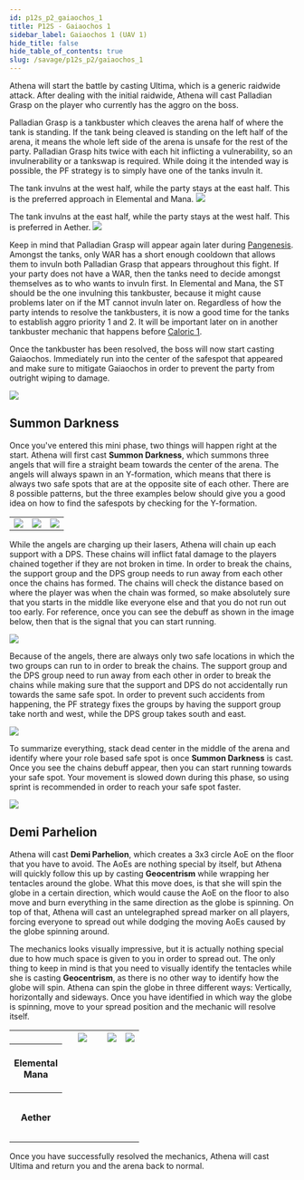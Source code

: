 ```yaml
---
id: p12s_p2_gaiaochos_1
title: P12S - Gaiaochos 1
sidebar_label: Gaiaochos 1 (UAV 1)
hide_title: false
hide_table_of_contents: true
slug: /savage/p12s_p2/gaiaochos_1
---
```



Athena will start the battle by casting <Raidwide>Ultima</Raidwide>, which is a generic raidwide attack. After dealing with the initial raidwide, Athena will cast <Tankbuster>Palladian Grasp</Tankbuster> on the player who currently has the aggro on the boss.

<Tankbuster>Palladian Grasp</Tankbuster> is a tankbuster which cleaves the arena half of where the tank is standing. If the tank being cleaved is standing on the left half of the arena, it means the whole left side of the arena is unsafe for the rest of the party. <Tankbuster>Palladian Grasp</Tankbuster> hits twice with each hit inflicting a vulnerability, so an invulnerability or a tankswap is required. While doing it the intended way is possible, the PF strategy is to simply have one of the tanks invuln it.

<Tabs>
<TabItem value="JP" label="Tankbuster on the west half (JP)" default>

The tank invulns at the west half, while the party stays at the east half. This is the preferred approach in Elemental and Mana.
<img src='https://ffxivkittenassets.z7.web.core.windows.net/p12s/palladian_grasp_jp.gif' />


</TabItem>
<TabItem value="NA" label="Tankbuster on the east half (Aether)">

The tank invulns at the east half, while the party stays at the west half. This is preferred in Aether.
<img src='https://ffxivkittenassets.z7.web.core.windows.net/p12s/palladian_grasp_na.gif' />

</TabItem>
</Tabs>

Keep in mind that <Tankbuster>Palladian Grasp</Tankbuster> will appear again later during [Pangenesis](/savage/p12s_p2/pangenesis). Amongst the tanks, only WAR has a short enough cooldown that allows them to invuln both <Tankbuster>Palladian Grasp</Tankbuster> that appears throughout this fight. If your party does not have a WAR, then the tanks need to decide amongst themselves as to who wants to invuln first. In Elemental and Mana, the ST should be the one invulning this tankbuster, because it might cause problems later on if the MT cannot invuln later on. Regardless of how the party intends to resolve the tankbusters, it is now a good time for the tanks to establish aggro priority 1 and 2. It will be important later on in another tankbuster mechanic that happens before [Caloric 1](/savage/p12s_p2/caloric_1).

Once the tankbuster has been resolved, the boss will now start casting <Raidwide>Gaiaochos</Raidwide>. Immediately run into the center of the safespot that appeared and make sure to mitigate <Raidwide>Gaiaochos</Raidwide> in order to prevent the party from outright wiping to damage.

<img src='https://ffxivkittenassets.z7.web.core.windows.net/p12s/uav1_start.gif' />

## Summon Darkness
Once you've entered this mini phase, two things will happen right at the start. Athena will first cast <strong>Summon Darkness</strong>, which summons three angels that will fire a straight beam towards the center of the arena. The angels will always spawn in an Y-formation, which means that there is always two safe spots that are at the opposite site of each other. There are 8 possible patterns, but the three examples below should give you a good idea on how to find the safespots by checking for the Y-formation.

<table>
    <tr>
        <td><img src='https://ffxivkittenassets.z7.web.core.windows.net/p12s/summon_darkness_1.png' /></td>
        <td><img src='https://ffxivkittenassets.z7.web.core.windows.net/p12s/summon_darkness_2.png' /></td>
        <td><img src='https://ffxivkittenassets.z7.web.core.windows.net/p12s/summon_darkness_3.png' /></td>
    </tr>
</table>


While the angels are charging up their lasers, Athena will chain up each support with a DPS. These chains will inflict fatal damage to the players chained together if they are not broken in time. In order to break the chains, the support group and the DPS group needs to run away from each other once the chains has formed. The chains will check the distance based on where the player was when the chain was formed, so make absolutely sure that you starts in the middle like everyone else and that you do not run out too early. For reference, once you can see the debuff as shown in the image below, then that is the signal that you can start running.

<img src='https://ffxivkittenassets.z7.web.core.windows.net/p12s/missing_link_debuff.png' />

Because of the angels, there are always only two safe locations in which the two groups can run to in order to break the chains. The support group and the DPS group need to run away from each other in order to break the chains while making sure that the support and DPS do not accidentally run towards the same safe spot. In order to prevent such accidents from happening, the PF strategy fixes the groups by having the support group take north and west, while the DPS group takes south and east.

<img src='https://ffxivkittenassets.z7.web.core.windows.net/p12s/summon_darkness_roles.png' />

To summarize everything, stack dead center in the middle of the arena and identify where your role based safe spot is once <strong>Summon Darkness</strong> is cast. Once you see the chains debuff appear, then you can start running towards your safe spot. Your movement is slowed down during this phase, so using sprint is recommended in order to reach your safe spot faster.

<img src='https://ffxivkittenassets.z7.web.core.windows.net/p12s/summon_darkness_example.gif' />


## Demi Parhelion
Athena will cast <strong>Demi Parhelion</strong>, which creates a 3x3 circle AoE on the floor that you have to avoid. The AoEs are nothing special by itself, but Athena will quickly follow this up by casting <strong>Geocentrism</strong> while wrapping her tentacles around the globe. What this move does, is that she will spin the globe in a certain direction, which would cause the AoE on the floor to also move and burn everything in the same direction as the globe is spinning. On top of that, Athena will cast an untelegraphed spread marker on all players, forcing everyone to spread out while dodging the moving AoEs caused by the globe spinning around.

The mechanics looks visually impressive, but it is actually nothing special due to how much space is given to you in order to spread out. The only thing to keep in mind is that you need to visually identify the tentacles while she is casting <strong>Geocentrism</strong>, as there is no other way to identify how the globe will spin. Athena can spin the globe in three different ways: Vertically, horizontally and sideways. Once you have identified in which way the globe is spinning, move to your spread position and the mechanic will resolve itself.

<table>
    <tr>
        <th></th>
        <th><img src='https://ffxivkittenassets.z7.web.core.windows.net/p12s/geocentrism_donut.gif' /></th>
        <th><img src='https://ffxivkittenassets.z7.web.core.windows.net/p12s/geocentrism_vertical.gif' /></th>
        <th><img src='https://ffxivkittenassets.z7.web.core.windows.net/p12s/geocentrism_horizontal.gif' /></th>
    </tr>
    <tr>
        <th>Elemental <br />Mana</th>
        <td><center>&nbsp;<Role role='MT' />&nbsp;<Role role='ST' /><br /><Role role='H1' />&nbsp;&nbsp;&nbsp;&nbsp;&nbsp;&nbsp;&nbsp;&nbsp;&nbsp;&nbsp;&nbsp;&nbsp;&nbsp;<Role role='H2' /><br /><Role role='D3' />&nbsp;&nbsp;&nbsp;&nbsp;&nbsp;&nbsp;&nbsp;&nbsp;&nbsp;&nbsp;&nbsp;&nbsp;&nbsp;<Role role='D4' /><br />&nbsp;<Role role='D1' />&nbsp;<Role role='D2' /></center></td>
        <td><center><Role role='MT' />&nbsp;&nbsp;&nbsp;<Role role='ST' /><br /><Role role='H1' />&nbsp;&nbsp;&nbsp;<Role role='H2' /><br /><Role role='D3' />&nbsp;&nbsp;&nbsp;<Role role='D4' /><br /><Role role='D1' />&nbsp;&nbsp;&nbsp;<Role role='D2' /></center></td>
        <td><center><Role role='H1' /><Role role='MT' /><Role role='ST' /><Role role='H2' /><br /><Role role='D3' /><Role role='D1' /><Role role='D2' /><Role role='D4' /></center></td>
    </tr>
    <tr>
        <th>Aether</th>
        <td><center>&nbsp;<Role role='MT' />&nbsp;<Role role='OT' /><br /><Role role='D1' />&nbsp;&nbsp;&nbsp;&nbsp;&nbsp;&nbsp;&nbsp;&nbsp;&nbsp;&nbsp;&nbsp;&nbsp;&nbsp;<Role role='D2' /><br /><Role role='H1' />&nbsp;&nbsp;&nbsp;&nbsp;&nbsp;&nbsp;&nbsp;&nbsp;&nbsp;&nbsp;&nbsp;&nbsp;&nbsp;<Role role='H2' /><br />&nbsp;<Role role='D3' />&nbsp;<Role role='D4' /></center></td>
        <td><center><Role role='D1' />&nbsp;&nbsp;&nbsp;<Role role='D2' /><br /><Role role='MT' />&nbsp;&nbsp;&nbsp;<Role role='OT' /><br /><Role role='H1' />&nbsp;&nbsp;&nbsp;<Role role='H2' /><br /><Role role='D3' />&nbsp;&nbsp;&nbsp;<Role role='D4' /></center></td>
        <td><center><Role role='D1' /><Role role='MT' /><Role role='OT' /><Role role='D2' /><br /><Role role='D3' /><Role role='H1' /><Role role='H2' /><Role role='D4' /></center></td>
    </tr>
</table>

Once you have successfully resolved the mechanics, Athena will cast <Raidwide>Ultima</Raidwide> and return you and the arena back to normal.
